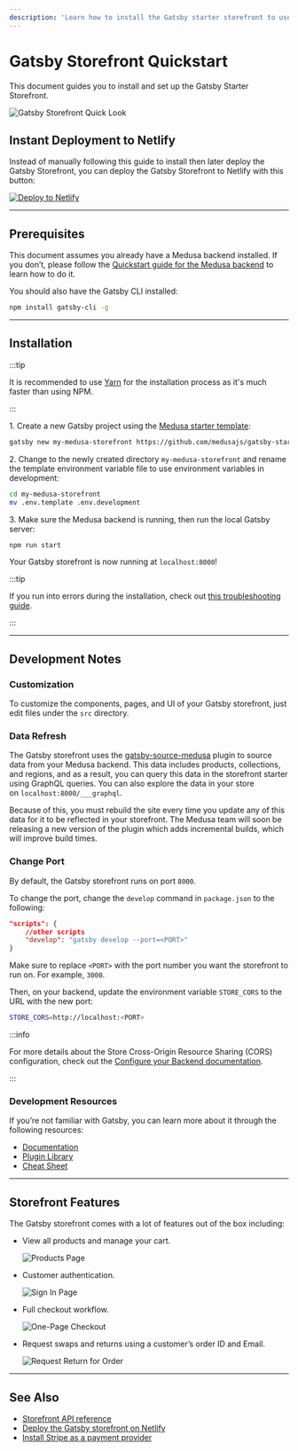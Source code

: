 ```yaml
---
description: 'Learn how to install the Gatsby starter storefront to use with the Medusa Backend. The Gatsby storefront includes features related to customer profiles, order returns and exchanges, and more.'
---
```



# Gatsby Storefront Quickstart

This document guides you to install and set up the Gatsby Starter Storefront.

![Gatsby Storefront Quick Look](https://res.cloudinary.com/dza7lstvk/image/upload/v1668003111/Medusa%20Docs/Screenshots/LcAsi8r_yivcro.gif)

## Instant Deployment to Netlify

Instead of manually following this guide to install then later deploy the Gatsby Storefront, you can deploy the Gatsby Storefront to Netlify with this button:

<a href="https://app.netlify.com/start/deploy?repository=https://github.com/medusajs/gatsby-starter-medusa" className="img-url">
    <img src="https://www.netlify.com/img/deploy/button.svg" alt="Deploy to Netlify" className="no-zoom-img" />
</a>

---

## Prerequisites

This document assumes you already have a Medusa backend installed. If you don’t, please follow the [Quickstart guide for the Medusa backend](../development/backend/install.mdx) to learn how to do it.

You should also have the Gatsby CLI installed:

```bash npm2yarn
npm install gatsby-cli -g
```

---

## Installation

:::tip

It is recommended to use [Yarn](https://yarnpkg.com/getting-started/install) for the installation process as it's much faster than using NPM.

:::

1\. Create a new Gatsby project using the [Medusa starter template](https://github.com/medusajs/gatsby-starter-medusa):

```bash
gatsby new my-medusa-storefront https://github.com/medusajs/gatsby-starter-medusa
```

2\. Change to the newly created directory `my-medusa-storefront` and rename the template environment variable file to use environment variables in development:

```bash
cd my-medusa-storefront
mv .env.template .env.development
```

3\. Make sure the Medusa backend is running, then run the local Gatsby server:

```bash npm2yarn
npm run start
```

Your Gatsby storefront is now running at `localhost:8000`!

<Feedback 
   event="survey_gatsby_quickstart"
   question="Did you set up the storefront successfully?"
   positiveQuestion="Is there anything that should improved?"
   negativeQuestion="Please describe the issue you faced."
/>

:::tip

If you run into errors during the installation, check out [this troubleshooting guide](../troubleshooting/common-installation-errors.mdx).

:::

---

## Development Notes

### Customization

To customize the components, pages, and UI of your Gatsby storefront, just edit files under the `src` directory.

### Data Refresh

The Gatsby storefront uses the [gatsby-source-medusa](https://github.com/medusajs/medusa/tree/master/packages/gatsby-source-medusa) plugin to source data from your Medusa backend. This data includes products, collections, and regions, and as a result, you can query this data in the storefront starter using GraphQL queries. You can also explore the data in your store on `localhost:8000/___graphql`.

Because of this, you must rebuild the site every time you update any of this data for it to be reflected in your storefront. The Medusa team will soon be releasing a new version of the plugin which adds incremental builds, which will improve build times.

### Change Port

By default, the Gatsby storefront runs on port `8000`.

To change the port, change the `develop` command in `package.json` to the following:

```json
"scripts": {
    //other scripts
    "develop": "gatsby develop --port=<PORT>"
}
```

Make sure to replace `<PORT>` with the port number you want the storefront to run on. For example, `3000`.

Then, on your backend, update the environment variable `STORE_CORS` to the URL with the new port:

```bash
STORE_CORS=http://localhost:<PORT>
```

:::info

For more details about the Store Cross-Origin Resource Sharing (CORS) configuration, check out the [Configure your Backend documentation](../development/backend/configurations.md#storefront-cors).

:::

### Development Resources

If you’re not familiar with Gatsby, you can learn more about it through the following resources:

- [Documentation](https://www.gatsbyjs.com/docs)
- [Plugin Library](https://www.gatsbyjs.com/plugins/)
- [Cheat Sheet](https://www.gatsbyjs.com/docs/cheat-sheet/)

---

## Storefront Features

The Gatsby storefront comes with a lot of features out of the box including:

- View all products and manage your cart.

    ![Products Page](https://res.cloudinary.com/dza7lstvk/image/upload/v1668003126/Medusa%20Docs/Screenshots/P0Mpvxh_qznct6.png)
- Customer authentication.

    ![Sign In Page](https://res.cloudinary.com/dza7lstvk/image/upload/v1668003139/Medusa%20Docs/Screenshots/0sVcZeS_z6cftp.png)
- Full checkout workflow.

    ![One-Page Checkout](https://res.cloudinary.com/dza7lstvk/image/upload/v1668003152/Medusa%20Docs/Screenshots/5wSs3yZ_iivxrh.png)
- Request swaps and returns using a customer’s order ID and Email.

    ![Request Return for Order](https://res.cloudinary.com/dza7lstvk/image/upload/v1668003162/Medusa%20Docs/Screenshots/mAChp3f_ubd89n.png)

---

## See Also

- [Storefront API reference](https://docs.medusajs.com/api/store)
- [Deploy the Gatsby storefront on Netlify](../deployments/storefront/deploying-gatsby-on-netlify.md)
- [Install Stripe as a payment provider](../plugins/payment/stripe.md#add-to-gatsby-storefront)

